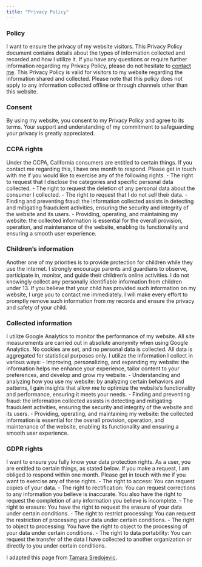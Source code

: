 ```yaml
---
title: "Privacy Policy"
---
```

### Policy
I want to ensure the privacy of my website visitors. This Privacy Policy document contains details about the types of information collected and recorded and how I utilize it. If you have any questions or require further information regarding my Privacy Policy, please do not hesitate to [contact me](contact.qmd). This Privacy Policy is valid for visitors to my website regarding the information shared and collected. Please note that this policy does not apply to any information collected offline or through channels other than this website.

### Consent
By using my website, you consent to my Privacy Policy and agree to its terms. Your support and understanding of my commitment to safeguarding your privacy is greatly appreciated.

### CCPA rights
Under the CCPA, California consumers are entitled to certain things. If you contact me regarding this, I have one month to respond. Please get in touch with me if you would like to exercise any of the following rights. 
- The right to request that I disclose the categories and specific personal data collected. 
- The right to request the deletion of any personal data about the consumer I collected. 
- The right to request that I do not sell their data. 
- Finding and preventing fraud: the information collected assists in detecting and mitigating fraudulent activities, ensuring the security and integrity of the website and its users. 
- Providing, operating, and maintaining my website: the collected information is essential for the overall provision, operation, and maintenance of the website, enabling its functionality and ensuring a smooth user experience.

### Children's information
Another one of my priorities is to provide protection for children while they use the internet. I strongly encourage parents and guardians to observe, participate in, monitor, and guide their children’s online activities. I do not knowingly collect any personally identifiable information from children under 13. If you believe that your child has provided such information on my website, I urge you to contact me immediately. I will make every effort to promptly remove such information from my records and ensure the privacy and safety of your child.

### Collected information
I utilize Google Analytics to monitor the performance of my website. All site measurements are carried out in absolute anonymity when using Google Analytics. No cookies are set, and no personal data is collected. All data is aggregated for statistical purposes only. I utilize the information I collect in various ways: 
- Improving, personalizing, and expanding my website: the information helps me enhance your experience, tailor content to your preferences, and develop and grow my website. 
- Understanding and analyzing how you use my website: by analyzing certain behaviors and patterns, I gain insights that allow me to optimize the website’s functionality and performance, ensuring it meets your needs. 
- Finding and preventing fraud: the information collected assists in detecting and mitigating fraudulent activities, ensuring the security and integrity of the website and its users. 
- Providing, operating, and maintaining my website: the collected information is essential for the overall provision, operation, and maintenance of the website, enabling its functionality and ensuring a smooth user experience.

### GDPR rights
I want to ensure you fully know your data protection rights. As a user, you are entitled to certain things, as stated below. If you make a request, I am obliged to respond within one month. Please get in touch with me if you want to exercise any of these rights. 
- The right to access: You can request copies of your data. 
- The right to rectification: You can request corrections to any information you believe is inaccurate. You also have the right to request the completion of any information you believe is incomplete. 
- The right to erasure: You have the right to request the erasure of your data under certain conditions. 
- The right to restrict processing: You can request the restriction of processing your data under certain conditions. 
- The right to object to processing: You have the right to object to the processing of your data under certain conditions. 
- The right to data portability: You can request the transfer of the data I have collected to another organization or directly to you under certain conditions.

I adapted this page from <a href="https://www.iamtamara.design/" title="Tamara Sredojevic" target="_blank">Tamara Sredojevic</a>.